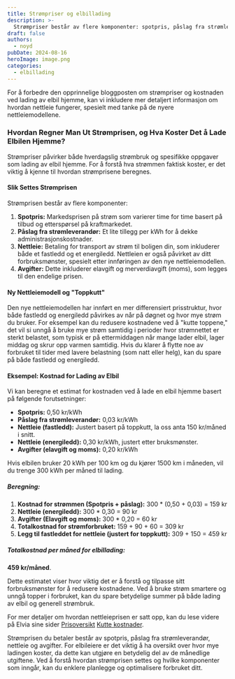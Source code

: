 ```yaml
---
title: Strømpriser og elbillading
description: >-
  Strømpriser består av flere komponenter: spotpris, påslag fra strømleverandør, nettleie og avgifter. For elbileiere er det viktig å forstå disse elementene for å beregne kostnaden for lading hjemme.
draft: false
authors:
  - noyd
pubDate: 2024-08-16
heroImage: image.png
categories:
  - elbillading
---
```


For å forbedre den opprinnelige bloggposten om strømpriser og kostnaden ved lading av elbil hjemme, kan vi inkludere mer detaljert informasjon om hvordan nettleie fungerer, spesielt med tanke på de nyere nettleiemodellene.

### Hvordan Regner Man Ut Strømprisen, og Hva Koster Det å Lade Elbilen Hjemme?

Strømpriser påvirker både hverdagslig strømbruk og spesifikke oppgaver som lading av elbil hjemme. For å forstå hva strømmen faktisk koster, er det viktig å kjenne til hvordan strømprisene beregnes.

#### Slik Settes Strømprisen

Strømprisen består av flere komponenter:

1. **Spotpris:** Markedsprisen på strøm som varierer time for time basert på tilbud og etterspørsel på kraftmarkedet.
2. **Påslag fra strømleverandør:** Et lite tillegg per kWh for å dekke administrasjonskostnader.
3. **Nettleie:** Betaling for transport av strøm til boligen din, som inkluderer både et fastledd og et energiledd. Nettleien er også påvirket av ditt forbruksmønster, spesielt etter innføringen av den nye nettleiemodellen.
4. **Avgifter:** Dette inkluderer elavgift og merverdiavgift (moms), som legges til den endelige prisen.

#### Ny Nettleiemodell og "Toppkutt"

Den nye nettleiemodellen har innført en mer differensiert prisstruktur, hvor både fastledd og energiledd påvirkes av når på døgnet og hvor mye strøm du bruker. For eksempel kan du redusere kostnadene ved å "kutte toppene," det vil si unngå å bruke mye strøm samtidig i perioder hvor strømnettet er sterkt belastet, som typisk er på ettermiddagen når mange lader elbil, lager middag og skrur opp varmen samtidig. Hvis du klarer å flytte noe av forbruket til tider med lavere belastning (som natt eller helg), kan du spare på både fastledd og energiledd.

#### Eksempel: Kostnad for Lading av Elbil

Vi kan beregne et estimat for kostnaden ved å lade en elbil hjemme basert på følgende forutsetninger:

- **Spotpris:** 0,50 kr/kWh
- **Påslag fra strømleverandør:** 0,03 kr/kWh
- **Nettleie (fastledd):** Justert basert på toppkutt, la oss anta 150 kr/måned i snitt.
- **Nettleie (energiledd):** 0,30 kr/kWh, justert etter bruksmønster.
- **Avgifter (elavgift og moms):** 0,20 kr/kWh

Hvis elbilen bruker 20 kWh per 100 km og du kjører 1500 km i måneden, vil du trenge 300 kWh per måned til lading.

##### Beregning:

1. **Kostnad for strømmen (Spotpris + påslag):**
   300 \* (0,50 + 0,03) = 159 kr
2. **Nettleie (energiledd):**
   300 \* 0,30 = 90 kr
3. **Avgifter (Elavgift og moms):**
   300 \* 0,20 = 60 kr
4. **Totalkostnad for strømforbruket:**
   159 + 90 + 60 = 309 kr
5. **Legg til fastleddet for nettleie (justert for toppkutt):**
   309 + 150 = 459 kr

##### Totalkostnad per måned for elbillading:

**459 kr/måned**.

Dette estimatet viser hvor viktig det er å forstå og tilpasse sitt forbruksmønster for å redusere kostnadene. Ved å bruke strøm smartere og unngå topper i forbruket, kan du spare betydelige summer på både lading av elbil og generell strømbruk.

For mer detaljer om hvordan nettleieprisen er satt opp, kan du lese videre på Elvia sine sider [Prisoversikt](https://www.elvia.no/mitt-elvia/prisoversikt/) [Kutte kostnader](https://www.elvia.no/nettleie/slik-fungerer-nettleiemodellen/kutter-du-toppene-kutter-du-kostnadene/).

<Admonition variant="tip">
  Strømprisen du betaler består av spotpris, påslag fra strømleverandør, nettleie og avgifter. For elbileiere er det
  viktig å ha oversikt over hvor mye ladingen koster, da dette kan utgjøre en betydelig del av de månedlige utgiftene.
  Ved å forstå hvordan strømprisen settes og hvilke komponenter som inngår, kan du enklere planlegge og optimalisere
  forbruket ditt.
</Admonition>
